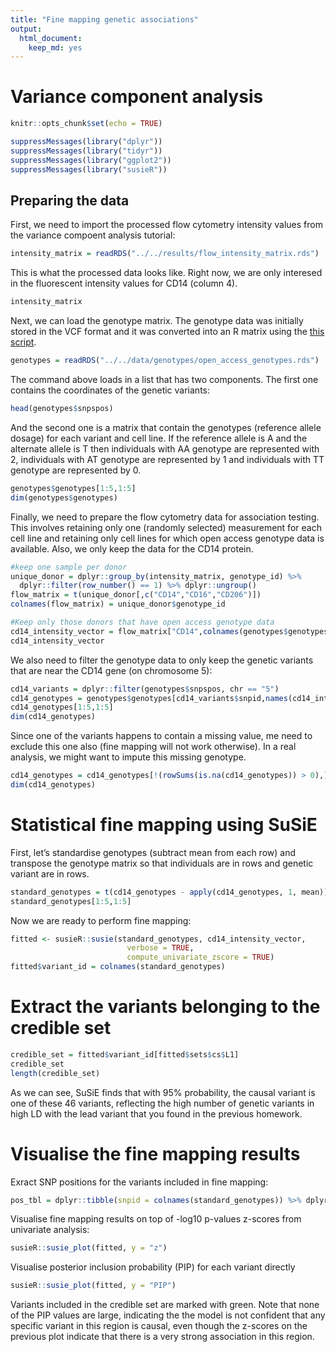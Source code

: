 ```yaml
---
title: "Fine mapping genetic associations"
output: 
  html_document: 
    keep_md: yes
---
```


# Variance component analysis
```r
knitr::opts_chunk$set(echo = TRUE)
```

```r
suppressMessages(library("dplyr"))
suppressMessages(library("tidyr"))
suppressMessages(library("ggplot2"))
suppressMessages(library("susieR"))
```

## Preparing the data

First, we need to import the processed flow cytometry intensity values from the variance compoent analysis tutorial:

```r
intensity_matrix = readRDS("../../results/flow_intensity_matrix.rds")
```

This is what the processed data looks like. Right now, we are only interesed in the fluorescent intensity values for CD14 (column 4).

```r
intensity_matrix
```


Next, we can load the genotype matrix. The genotype data was initially stored in the VCF format and it was converted into an R matrix using the [this script](https://github.com/kauralasoo/flow_cytomtery_genetics/blob/master/analysis/preprocessing/importGenotypes.R).
```r
genotypes = readRDS("../../data/genotypes/open_access_genotypes.rds")
```
The command above loads in a list that has two components. The first one contains the coordinates of the genetic variants:
```r
head(genotypes$snpspos)
```
And the second one is a matrix that contain the genotypes (reference allele dosage) for each variant and cell line. If the reference allele is A and the alternate allele is T then individuals with AA genotype are represented with 2, individuals with AT genotype are represented by 1 and individuals with TT genotype are represented by 0.
```r
genotypes$genotypes[1:5,1:5]
dim(genotypes$genotypes)
```

Finally, we need to prepare the flow cytometry data for association testing. This involves retaining only one (randomly selected) measurement for each cell line and retaining only cell lines for which open access genotype data is available. Also, we only keep the data for the CD14 protein.

```r
#keep one sample per donor
unique_donor = dplyr::group_by(intensity_matrix, genotype_id) %>%
  dplyr::filter(row_number() == 1) %>% dplyr::ungroup()
flow_matrix = t(unique_donor[,c("CD14","CD16","CD206")])
colnames(flow_matrix) = unique_donor$genotype_id

#Keep only those donors that have open access genotype data
cd14_intensity_vector = flow_matrix["CD14",colnames(genotypes$genotypes)]
cd14_intensity_vector
```

We also need to filter the genotype data to only keep the genetic variants that are near the CD14 gene (on chromosome 5):

```r
cd14_variants = dplyr::filter(genotypes$snpspos, chr == "5")
cd14_genotypes = genotypes$genotypes[cd14_variants$snpid,names(cd14_intensity_vector)]
cd14_genotypes[1:5,1:5]
dim(cd14_genotypes)
```

Since one of the variants happens to contain a missing value, me need to exclude this one also (fine mapping will not work otherwise). In a real analysis, we might want to impute this missing genotype.

```r
cd14_genotypes = cd14_genotypes[!(rowSums(is.na(cd14_genotypes)) > 0),]
dim(cd14_genotypes)
```

# Statistical fine mapping using SuSiE

First, let's standardise genotypes (subtract mean from each row) and transpose the genotype matrix so that individuals are in rows and genetic variant are in rows.
```r
standard_genotypes = t(cd14_genotypes - apply(cd14_genotypes, 1, mean))
standard_genotypes[1:5,1:5]
```

Now we are ready to perform fine mapping:

```r
fitted <- susieR::susie(standard_genotypes, cd14_intensity_vector,
                          verbose = TRUE,
                          compute_univariate_zscore = TRUE)
fitted$variant_id = colnames(standard_genotypes)
```

# Extract the variants belonging to the credible set
```r
credible_set = fitted$variant_id[fitted$sets$cs$L1]
credible_set
length(credible_set)
```
As we can see, SuSiE finds that with 95% probability, the causal variant is one of these 46 variants, reflecting the high number of genetic variants in high LD with the lead variant that you found in the previous homework.

# Visualise the fine mapping results

Exract SNP positions for the variants included in fine mapping:

```r
pos_tbl = dplyr::tibble(snpid = colnames(standard_genotypes)) %>% dplyr::left_join(genotypes$snpspos)
```

Visualise fine mapping results on top of -log10 p-values z-scores from univariate analysis:

```r
susieR::susie_plot(fitted, y = "z")
```

Visualise posterior inclusion probability (PIP) for each variant directly

```r
susieR::susie_plot(fitted, y = "PIP")
```

Variants included in the credible set are marked with green. Note that none of the PIP values are large, indicating the the model is not confident that any specific variant in this region is causal, even though the z-scores on the previous plot indicate that there is a very strong association in this region.

